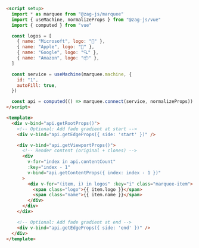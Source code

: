 ```html
<script setup>
  import * as marquee from "@zag-js/marquee"
  import { useMachine, normalizeProps } from "@zag-js/vue"
  import { computed } from "vue"

  const logos = [
    { name: "Microsoft", logo: "🏢" },
    { name: "Apple", logo: "🍎" },
    { name: "Google", logo: "🔍" },
    { name: "Amazon", logo: "📦" },
  ]

  const service = useMachine(marquee.machine, {
    id: "1",
    autoFill: true,
  })

  const api = computed(() => marquee.connect(service, normalizeProps))
</script>

<template>
  <div v-bind="api.getRootProps()">
    <!-- Optional: Add fade gradient at start -->
    <div v-bind="api.getEdgeProps({ side: 'start' })" />

    <div v-bind="api.getViewportProps()">
      <!-- Render content (original + clones) -->
      <div
        v-for="index in api.contentCount"
        :key="index - 1"
        v-bind="api.getContentProps({ index: index - 1 })"
      >
        <div v-for="(item, i) in logos" :key="i" class="marquee-item">
          <span class="logo">{{ item.logo }}</span>
          <span class="name">{{ item.name }}</span>
        </div>
      </div>
    </div>

    <!-- Optional: Add fade gradient at end -->
    <div v-bind="api.getEdgeProps({ side: 'end' })" />
  </div>
</template>
```
